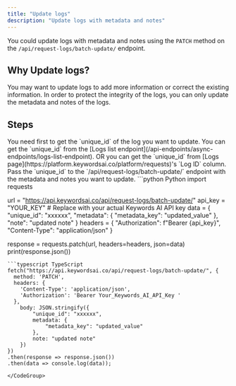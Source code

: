 ```yaml
---
title: "Update logs"
description: "Update logs with metadata and notes"
---
```

You could update logs with metadata and notes using the `PATCH` method on the `/api/request-logs/batch-update/` endpoint.

## Why Update logs?
You may want to update logs to add more information or correct the existing information. In order to protect the integrity of the logs, you can only update the metadata and notes of the logs.

## Steps
<Steps>
  <Step title="Get unique_id of the log">
    You need first to get the `unique_id` of the log you want to update. You can get the `unique_id` from the [Logs list endpoint](/api-endpoints/async-endpoints/logs-list-endpoint). OR you can get the `unique_id` from [Logs page](https://platform.keywordsai.co/platform/requests)'s `Log ID` column.
    
  </Step>
  <Step title="Send the API request">
    Pass the `unique_id` to the `/api/request-logs/batch-update/` endpoint with the metadata and notes you want to update.
    <CodeGroup>
```python Python
import requests

url = "https://api.keywordsai.co/api/request-logs/batch-update/"
api_key = "YOUR_KEY" # Replace with your actual Keywords AI API key
data = {
    "unique_id": "xxxxxx",
    "metadata": {
        "metadata_key": "updated_value"
    },
    "note": "updated note"
}
headers = {
    "Authorization": f"Bearer {api_key}",
    "Content-Type": "application/json"
}

response = requests.patch(url, headers=headers, json=data)
print(response.json())
```
```typescript TypeScript
fetch("https://api.keywordsai.co/api/request-logs/batch-update/", {
  method: 'PATCH',
  headers: {
    'Content-Type': 'application/json',
    'Authorization': 'Bearer Your_Keywords_AI_API_Key '
  },
    body: JSON.stringify({
        "unique_id": "xxxxxx",
        metadata: {
            "metadata_key": "updated_value"
        },
        note: "updated note"
    })
})
.then(response => response.json())
.then(data => console.log(data));
```
    </CodeGroup>
  </Step>
</Steps>
